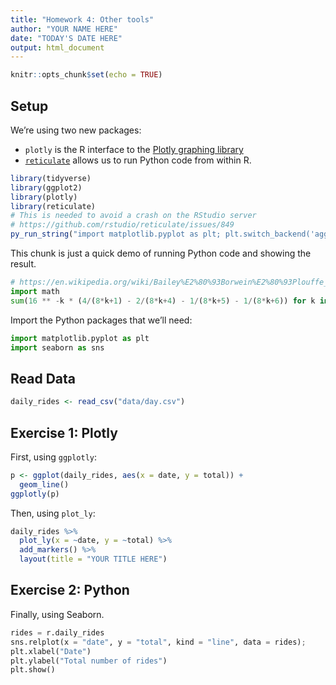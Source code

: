 ```yaml
---
title: "Homework 4: Other tools"
author: "YOUR NAME HERE"
date: "TODAY'S DATE HERE"
output: html_document
---
```


```r
knitr::opts_chunk$set(echo = TRUE)
```

## Setup

We're using two new packages:

* `plotly` is the R interface to the [Plotly graphing library](https://plotly.com/r/)
* [`reticulate`](https://rstudio.github.io/reticulate/) allows us to run Python code from within R.

```r
library(tidyverse)
library(ggplot2)
library(plotly)
library(reticulate)
# This is needed to avoid a crash on the RStudio server
# https://github.com/rstudio/reticulate/issues/849
py_run_string("import matplotlib.pyplot as plt; plt.switch_backend('agg')")
```

This chunk is just a quick demo of running Python code and showing the result.

```python
# https://en.wikipedia.org/wiki/Bailey%E2%80%93Borwein%E2%80%93Plouffe_formula
import math
sum(16 ** -k * (4/(8*k+1) - 2/(8*k+4) - 1/(8*k+5) - 1/(8*k+6)) for k in range(100)) - math.pi
```

Import the Python packages that we'll need:

```python
import matplotlib.pyplot as plt
import seaborn as sns
```


## Read Data

```r
daily_rides <- read_csv("data/day.csv")
```

## Exercise 1: Plotly

First, using `ggplotly`:

```r
p <- ggplot(daily_rides, aes(x = date, y = total)) +
  geom_line()
ggplotly(p)
```

Then, using `plot_ly`:

```r
daily_rides %>% 
  plot_ly(x = ~date, y = ~total) %>% 
  add_markers() %>% 
  layout(title = "YOUR TITLE HERE")
```

## Exercise 2: Python

Finally, using Seaborn.

```python
rides = r.daily_rides
sns.relplot(x = "date", y = "total", kind = "line", data = rides);
plt.xlabel("Date")
plt.ylabel("Total number of rides")
plt.show()
```



